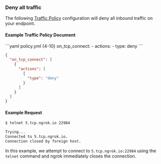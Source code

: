 ### Deny all traffic

The following [Traffic Policy](/traffic-policy/)
configuration will deny all inbound traffic on your endpoint.

#### Example Traffic Policy Document

<CodeGroup>
```yaml policy.yml {4-10}
on_tcp_connect:
  - actions:
      - type: deny
```

```json policy.json {5-7}
{
  "on_tcp_connect": [
    {
      "actions": [
        {
          "type": "deny"
        }
      ]
    }
  ]
}
```
</CodeGroup>

#### Example Request

```bash
$ telnet 5.tcp.ngrok.io 22984

Trying...
Connected to 5.tcp.ngrok.io.
Connection closed by foreign host.
```

In this example, we attempt to connect to `5.tcp.ngrok.io:22984` using the
`telnet` command and ngrok immediately closes the connection.
